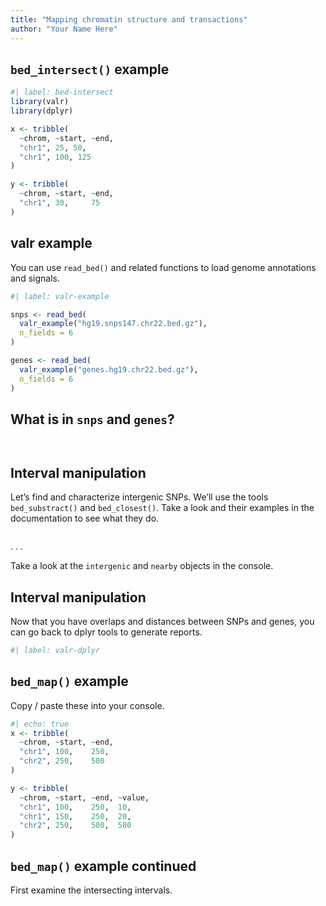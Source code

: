 ```yaml
---
title: "Mapping chromatin structure and transactions"
author: "Your Name Here"
---
```


## `bed_intersect()` example {.smaller}

```r
#| label: bed-intersect
library(valr)
library(dplyr)

x <- tribble(
  ~chrom, ~start, ~end,
  "chr1", 25, 50,
  "chr1", 100, 125
)

y <- tribble(
  ~chrom, ~start, ~end,
  "chr1", 30,     75
)
```

## valr example

You can use `read_bed()` and related functions to load genome annotations and signals.

```r
#| label: valr-example

snps <- read_bed(
  valr_example("hg19.snps147.chr22.bed.gz"),
  n_fields = 6
)

genes <- read_bed(
  valr_example("genes.hg19.chr22.bed.gz"),
  n_fields = 6
)
```

## What is in `snps` and `genes`? {.smaller}

```r
```

```r
```

## Interval manipulation {.smaller}

Let's find and characterize intergenic SNPs. We'll use the tools `bed_substract()` and `bed_closest()`. Take a look and their examples in the documentation to see what they do.

```r
```

. . .

Take a look at the `intergenic` and `nearby` objects in the console.

## Interval manipulation {.smaller}

Now that you have overlaps and distances between SNPs and genes, you can 
go back to dplyr tools to generate reports.

```r
#| label: valr-dplyr
```

## `bed_map()` example {.smaller}

Copy / paste these into your console.

```r
#| echo: true
x <- tribble(
  ~chrom, ~start, ~end,
  "chr1", 100,    250,
  "chr2", 250,    500
)

y <- tribble(
  ~chrom, ~start, ~end, ~value,
  "chr1", 100,    250,  10,
  "chr1", 150,    250,  20,
  "chr2", 250,    500,  500
)
```

## `bed_map()` example continued {.smaller}

First examine the intersecting intervals.

```r
```


```r
```


